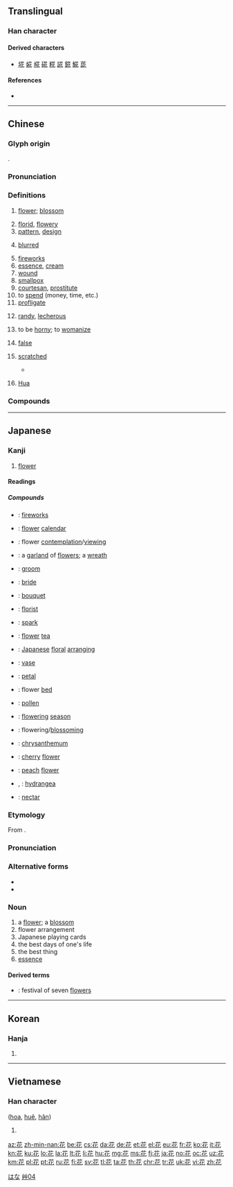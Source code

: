 {{character info/new}}
==Translingual==
{{stroke order|strokes=7}}

===Han character===
{{Han char|rn=140|rad=艸|as=04|sn=7|four=44214|canj=TOP|ids=⿱艹化}}

====Derived characters====
* [[埖]] [[婲]] [[椛]] [[硴]] [[糀]] [[誮]] [[錵]] [[𩸽]] [[蒊]]

====References====
* {{Han ref|kx=1020.210|dkj=30734|dj=1478.050|hdz=53181.070|uh=82B1|ud=33457|bh=AAE1|bd=43745}}

----

==Chinese==
{{zh-forms}}

===Glyph origin===
{{Han etym}}
{{Han compound|艸|alt1=艹|化|ls=psc|c1=s|c2=p}}.

===Pronunciation===
{{zh-pron
|m=huā,er=y
|c=faa1
|c-t=fa1,fa1*
|h=pfs=fâ
|j=hua1
|md=huă
|mn=hoe/hoa
|mn_note=hoe - vernacular; hoa - literary
|w=1ho
|mc=y
|oc=y
|ma=y
|cat=n,v,a,pn
}}

===Definitions===
{{zh-hanzi}}

# [[flower]]; [[blossom]] {{zh-mw|m:朵|m:支|m:束|m:把|m:盆|m:簇}}
#: {{zh-x|花朵|flower}}
# [[florid]], [[flowery]]
# [[pattern]], [[design]]
#: {{zh-x|松花蛋|thousand-year-old egg}}
# [[blurred]]
#: {{zh-x|眼花|to have blurred vision}}
# [[fireworks]]
# [[essence]], [[cream]]
# [[wound]]
# [[smallpox]]
# [[courtesan]], [[prostitute]]
# to [[spend]] (money, time, etc.)
# [[profligate]]
# {{lb|zh|slang}} [[randy]], [[lecherous]]
# {{lb|zh|slang}} to be [[horny]]; to [[womanize]]
# [[false]]
# {{lb|zh|Cantonese}} [[scratched]]
#* {{zh-x|佢 著[着] 咗 呢{nei1} 對 鞋 兩 個 月 都 已經 花晒 啦。|He's worn the shoes for only two months and it's already all scratched up.|C}}
# {{surname|lang=zh}} [[Hua]]

===Compounds===
{{zh-der|花把勢|花白|花瓣|花苞|花被|花邊|花柄|花不棱登|花不起|花布|花菜|花草|花插|花茶|花鏟|花廠|花車|花城|花池子|花叢|花簇|花大姐|花大著/花大着|花旦|花燈|花燈戲|花點子|花雕|花朵|花萼|花兒|花房|花肥|花費|花粉|花崗岩|花糕|花格|花梗|花骨朵|花鼓|花鼓戲|花冠|花好月圓|花和尚|花盒|花紅|花紅柳綠|花花腸子|花花搭搭|花花公子|花花綠綠|花花世界|花環|花卉|花會|花活|花甲|花架|花劍|花椒|花轎|花街柳巷|花莖|花鏡|花捲|花開堪折直須折|槐花|紅花|番紅花|藏紅花|鬧羊花|炙棉花|豆蔻花|金銀花|水翁花|川蟬花|橙花|煙花|桂花|菊花|菊花茶|棉花糖|茉莉花|茉莉花茶|花魁|花籃|花蕾|花梨|花裡胡哨|花臉|花翎|花令|花柳病|花露水|花貓|花蜜|花面狸|花苗|花名|花名冊|花木|花木蘭|花呢|花鳥|花農|花盤|花炮|花盆|花瓶|花圃|花期|花錢|花槍|花腔|花牆|花楸|花圈|花拳繡腿|花兒洞子|花兒匠|花兒樣子|花兒針|花容月貌|花蕊|花色|花紗布|花衫|花哨|花生|花生餅|花生豆兒|花生醬|花生米|花生油|花市|花飾|花事|花束|花絲|花臺|花壇|花天酒地|花廳|花筒|花頭|花團錦簇|花托|花紋|花香鳥語|花項|花消|花鞋|花心|花信|花鬚|花序|花絮|花押|花芽|花言巧語|花眼|花樣|花樣刀|花樣滑冰|花樣游泳|花椰菜|花用|花園|花賬|花障|花招|花著/花着|花朝|花朝月夕|花枝招展|花軸|花燭|花柱|花磚|花子|六花|印花|女花|串花|冰花|大花|天花|壁花|市花|乾花|國花|唐花|心花|帽花|宮花|名花|好花|加花|亂花|多花|堆花|壓花|五花|團花|喜花|九花|種花|火花|拱花|拮花|探花|捧花|浪花|獻花|空花|櫻花|當花|榴花|撲花|押花|渾花|眼花|發花|松花|放花|提花|挑花|窗花|穎花|扎花|杏花|昏花|烙花|禮花|校花|碎花|燈花|球花|澆花|梅花|皮花|百花|璇花|白花|曇花|盆花|榜花|掛花|揚花|採花|燭花|燙花|珠花|生花|春花|浮花|撒花|插花|打花|油花|楊花|淚花|水花|牙花|摘花|拗花|棉花|旗花|桃花|花鈿|花團|蘭花|鮮花|花片|花蛤|芫花|花翠|花鬨|菱花|萱花|花院|鶯花|蓮花|腰花|花相|花青|花鹽|花旗|賣花|花海|花賊|花式|花描|花牌|墨花|花黃|花帳|花門|花葯|簪花|貪花|花蚤|花裀|花蕩|花道|花童|花哄|荷花|胸花|花根|血花|花陰|貼花|花銷|花香|麻花|花帽|蠶花|郵花|鐵花|葵花|花季|花郎|花材|花稍|花繡|花語|花蛢|落花|花枝|花脣|花棒|萼花|蓼花|鹽花|花面|花毽|花鯽|花釵|腿花|花拳|花王|花品|花捐|花判|鉋花|雌花|花乳|野花|花銀|花舌|花教|魚花|蒔花|藕花|菜花|花鎗|花勝|銀花|香花|蹄花|花界|黃花|花冰|花瓜|豆花|花酒|零花|花彫|雪花|背花|翎花|雕花|花痴|雄花|花機|花星|飛花|花畦|花棵|花徑|蘚花|花虻|開花|花掉|花船|鏤花|花都|繡花|蠟花|花匠|酒花|花柳|蔥花|謊花|花戶|花約|青花|蘆花|茶花|花功|花字|花櫚|花塢|花姑|花部|花報|著花|裸花|花破|花史|蕘花|羞花|花息|花街|花衣|花罈|花箋|花神|賞花|花娘|花器|花容|補花|花露|花腿|花國|花利|花俏}}

{{zh-cat|Beginning|Elementary}}

----

==Japanese==
{{wikipedia|lang=ja}}

===Kanji===
{{ja-kanji|grade=1|rs=艸04}}

# [[flower]]

====Readings====
{{ja-readings
|goon=[[け]] (ke)
|kanon=[[か]] (ka), {{qualifier|historical}} [[くわ]] (kwa)
|kun=[[はな]] (hana)
}}

=====Compounds=====
{{top2}}
* {{ja-r|花火|はなび}}: [[fireworks]]
* {{ja-r|花暦|はなごよみ}}: [[flower]] [[calendar]]
* {{ja-r|花見|はなみ}}: flower [[contemplation]]/[[viewing]]
* {{ja-r|花輪|はなわ}}: a [[garland]] of [[flower]]s; a [[wreath]]
* {{ja-r|花婿|はなむこ}}: [[groom]]
* {{ja-r|花嫁|はなよめ}}: [[bride]]
* {{ja-r|花束|はなたば}}: [[bouquet]]
* {{ja-r|花屋|はなや}}: [[florist]]
* {{ja-r|火花|ひばな}}: [[spark]]
* {{ja-r|花茶|はなちゃ}}: [[flower]] [[tea]]
* {{ja-r|生け花|いけばな}}: [[Japanese]] [[floral]] [[arranging]]
{{mid2}}
* {{ja-r|花瓶|かびん}}: [[vase]]
* {{ja-r|花弁|かべん}}: [[petal]]
* {{ja-r|花壇|かだん}}: flower [[bed]]
* {{ja-r|花粉|かふん}}: [[pollen]]
* {{ja-r|花期|かき}}: [[flowering]] [[season]]
* {{ja-r|開花|かいか}}: flowering/[[blossoming]]
* {{ja-r|菊の花|きく の はな}}: [[chrysanthemum]]
* {{ja-r|桜花|おうか}}: [[cherry]] [[flower]]
* {{ja-r|桃花|とうか}}: [[peach]] [[flower]]
* {{ja-r|紫陽花|しようか}}, {{ja-r|紫陽花|あじさい}}: [[hydrangea]]
* {{ja-r|花蜜|かみつ}}: [[nectar]]
{{bottom}}

===Etymology===
{{ja-kanjitab|はな|yomi=k}}
From {{etyl|ojp|ja|sort=はな}}.

===Pronunciation===
{{ja-pron|yomi=kun|はな|acc=2|a=Ja-hana-flower or nose etc.ogg}}

===Alternative forms===
* {{l|ja|華}}
* {{l|ja|英}}

===Noun===
{{ja-noun|はな}}

# a [[flower]]; a [[blossom]]
# flower arrangement
# Japanese playing cards
# the best days of one's life
# the best thing
# [[essence]]

====Derived terms====
* {{ja-r|七花の節句|^ななはな の ^せっく}}: festival of seven [[flower]]s

[[Category:Japanese basic words|はな]]
[[Category:Grade 1 kanji|艸04]]

----

==Korean==

===Hanja===
{{ko-hanja|hangeul=화|eumhun=꽃|mr=hwa|y=hwa|ehrv=kkot|ehmr=kkot|ehy=kkoch}}

# {{defn|lang=ko|sort=艸04}}

----

==Vietnamese==

===Han character===
{{vi-hantu|rs=艸04}} ([[hoa]], [[huê]], [[hân]])

# {{defn|lang=vi|sort=艸04}}

[[az:花]]
[[zh-min-nan:花]]
[[be:花]]
[[cs:花]]
[[da:花]]
[[de:花]]
[[et:花]]
[[el:花]]
[[eu:花]]
[[fr:花]]
[[ko:花]]
[[it:花]]
[[kn:花]]
[[ku:花]]
[[lo:花]]
[[la:花]]
[[lt:花]]
[[li:花]]
[[hu:花]]
[[mg:花]]
[[ms:花]]
[[fj:花]]
[[ja:花]]
[[no:花]]
[[oc:花]]
[[uz:花]]
[[km:花]]
[[pl:花]]
[[pt:花]]
[[ru:花]]
[[fi:花]]
[[sv:花]]
[[tl:花]]
[[ta:花]]
[[th:花]]
[[chr:花]]
[[tr:花]]
[[uk:花]]
[[vi:花]]
[[zh:花]]